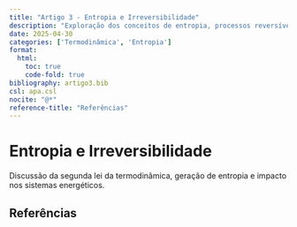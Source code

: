 ```yaml
---
title: "Artigo 3 - Entropia e Irreversibilidade"
description: "Exploração dos conceitos de entropia, processos reversíveis e irreversíveis na prática técnica."
date: 2025-04-30
categories: ['Termodinâmica', 'Entropia']
format:
  html:
    toc: true
    code-fold: true
bibliography: artigo3.bib
csl: apa.csl
nocite: "@*"
reference-title: "Referências"
---
```


# Entropia e Irreversibilidade

Discussão da segunda lei da termodinâmica, geração de entropia e impacto nos sistemas energéticos.

## Referências

